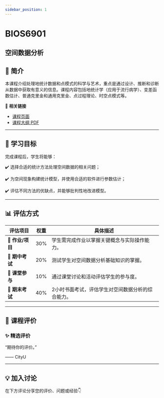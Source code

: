 ```yaml
---
sidebar_position: 1
---
```


# BIOS6901
## 空间数据分析

## **📘 简介**
本课程介绍处理地统计数据和点模式的科学与艺术，重点是通过设计、推断和诊断从数据中获取有意义的信息。课程内容包括地统计学（应用于流行病学）、变差函数估计、普通克里金和通用克里金、点过程理论、时空点模式等。

🔗 **相关链接**
- [课程页面](https://www.cityu.edu.hk/catalogue/pg/202425/course/BIOS6901.htm)
- [课程大纲 PDF](https://www.cityu.edu.hk/catalogue/pg/202425/course/BIOS6901.pdf)

---

## **🎯 学习目标**

完成课程后，学生将能够：

✔️ 选择合适的统计方法处理空间数据的相关问题；

✔️ 为空间现象构建统计模型，并使用合适的软件进行参数估计；

✔️ 评估不同方法的优缺点，并能够批判性地改进模型。

---

## **📊 评估方式**

| **评估项目**          | **权重** | **具体描述**                                                                                       |
|----------------------|---------|---------------------------------------------------------------------------------------------------|
| **📝 作业/项目**       | 30%     | 学生需完成作业以掌握关键概念与实际操作能力。                                                       |
| **📄 期中考试**        | 20%     | 测试学生对空间数据分析基础知识的掌握。                                                             |
| **📄 课堂参与**        | 10%     | 通过课堂讨论和活动评估学生的参与度。                                                               |
| **📄 期末考试**        | 40%     | 2小时书面考试，评估学生对空间数据分析的综合能力。                                                   |

---

## **💬 课程评价**

### ✨ **精选评价**
<div className={commentStyles.commentBox}>
    <p className={commentStyles.commentText}>
        “期待你的评价。”
    </p>
    <p className={commentStyles.commentAuthor}>—— CityU</p>
</div>

---

## **💡 加入讨论**

在下方评论分享您的评价、问题或经验👇
<Utterances />